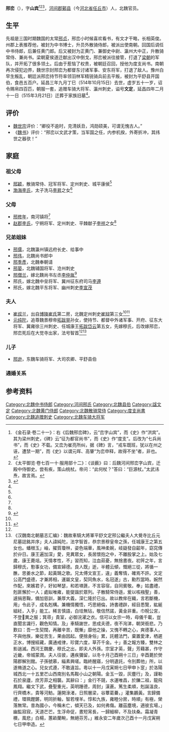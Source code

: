 '''邢峦'''（{{bd|464年||514年| 10月15日|}}），字'''山宾'''<ref>《金石录·卷二十一》：右《后魏邢峦碑》，云“峦字山宾”，而《史》作“洪宾”。其为梁州刺史，《碑》云“征为都官尚书”，而《史》作“度支”。后改为“七兵尚书”，而《史》不载。又峦为崔亮所纠，据《碑》言，“戎车既班，犹以在州之诬，遭禁一期”，而《史》以谓元晖、高肇“为峦申释，故得不坐”者，非也。</ref><ref>《太平御览·卷七百一十·服用部十二》：《谈薮》曰：后魏河间邢峦字山宾，迁殿中侍御史。尝有疾，策山桃杖。帝问：“此何杖？”答曰：“巨源杖。”太武讳焘，故言焉。</ref><ref name=autogenerated1>{{Cite book | author =沧州市文物局编 | title = 《沧州出土墓志》 | location =  北京 | publisher =  科学出版社  | date =2007年8月| pages =二-三 |ISBN =978-7-03-019523-4| accessdate = 2016-02-08 | url = | language= zh-cn| quote = }}</ref>，[[河间郡|河间郡]][[鄚县|鄚县]]（今[[河北省|河北省]][[任丘市|任丘市]]）人，北魏官员。

==生平==
先祖是三国时期魏国的太常[[邢贞|邢贞]]，邢峦小时候喜欢看书，有文才干略，长相英俊。州郡上表推荐他，被封为中书博士，升员外散骑侍郎，被派出使南朝。回国后调任中书侍郎，后兼任黄门郎。后又被封为正黄门、兼御史中尉、瀛州大中正，升散骑常侍、兼尚书。梁朝夏侯道迁献出汉中倒戈，邢峦被派往接管，打退了[[南朝梁|梁朝]]的军队，并开拓了很多领土。后由于惹恼了权贵，被朝廷召回，授他为度支尚书。南朝再次侵犯边界，魏世宗封邢峦为都督东讨诸军事、安东将军，打退了敌人。豫州白早生叛乱，朝廷派邢峦持节符率领羽林军精锐骑兵前去平叛，被封为平舒县开国伯，食邑五百户。延昌三年九月丁巳（514年10月15日）去世，虚岁五十一岁，诏令赐帛四百匹，朝服一套，追赠车骑大将军、瀛州刺史，谥号'''文定'''，延昌四年二月十一日（515年3月21日）迁葬于家族旧墓<ref name=autogenerated1 />。

==评价==
*[[北魏宣武帝|魏世宗]]评价：“卿役不逾时，克清妖丑，鸿勋硕美，可谓无愧古人。”
*《[[魏书|魏书]]》评价：“邢峦以文武才策，当军国之任，内参机揆，外寄折冲，其纬世之器欤！”

==家庭==
===祖父母===
*[[邢颖|邢颖]]，散骑常侍、冠军将军、定州刺史、城平康侯<ref name=autogenerated1 />
*[[渤海李氏|渤海李氏]]，太子洗马[[李昇|李昇]]之女<ref name=autogenerated1 />

===父母===
*[[邢修年|邢修年]]，南河镇将<ref name=autogenerated1 />
*[[赵郡李氏|赵郡李氏]]，宁朔将军、定州刺史、平棘献子[[李祥_(北魏)|李祥]]之女<ref name=autogenerated1 />

===兄弟姐妹===
*[[邢儒|邢儒]]，北魏瀛州镇远府长史、给事中
*[[邢伟|邢伟]]，北魏尚书郎中
*[[邢季彥|邢季彥]]，北魏奉朝请
*[[邢晏|邢晏]]，北魏辅国将军、沧州刺史
*[[邢僧兰|邢僧兰]]，嫁北魏尚书左丞[[李仲胤|李仲胤]]<ref>{{Citation| last=| first=| author-link=汪盈;朱岩石;沈丽华| year=2015年| title=《河北赞皇县北魏李仲胤夫妇墓发掘简报》| periodical=《考古》| volume=| issue=第8期| pages=25-34| url=http://www.cnki.com.cn/Article/CJFDTOTAL-KAGU201508007.htm| doi=| oclc=| accessdate=2016-02-21| archive-date=2020-02-03| archive-url=https://web.archive.org/web/20200203065231/http://www.cnki.com.cn/Article/CJFDTOTAL-KAGU201508007.htm| dead-url=no}}</ref>
*邢氏，嫁北魏中垒将军、冀州征东府司马[[李遵_(征东府司马)|李遵]]
*邢氏，嫁北魏平东将军、幽州刺史[[李宣茂|李宣茂]]

===夫人===
*[[崔叔兰|崔叔兰]]，出自[[博陵崔氏|博陵崔氏]]第二房，北魏定州刺史[[崔辩|崔辩]]第三女<ref name=autogenerated1 /><ref>{{Citation| last=陶| first=钧| author-link=陶钧| year=2012年| title=《北魏崔宾媛墓志考释》| periodical=《收藏家》| volume=| issue=06期| pages=25-34| url=http://www.cnki.com.cn/Article/CJFDTotal-SCJA201206005.htm| doi=| oclc=| accessdate=2016-02-06| archive-date=2016-03-04| archive-url=https://web.archive.org/web/20160304082037/http://www.cnki.com.cn/Article/CJFDTotal-SCJA201206005.htm| dead-url=no}}</ref>
*[[元纯陀|元纯陀]]，追尊魏景穆帝[[拓跋晃|拓跋晃]]孙女，使持节、都督中外诸军事、开府、征东大将军、冀雍徐三州刺史、任城康王[[拓跋云|拓跋岱云]]第五女，先嫁穆氏，后改嫁邢峦，邢峦死后在大觉寺出家，法号智首<ref name=autogenerated1 /><ref>《汉魏南北朝墓志汇编》：魏故車騎大將軍平舒文定邢公繼夫人大覺寺比丘元尼墓誌銘并序」夫人諱純陀，法字智首，恭宗景穆皇帝之孫，任城康王之第五女也。蟠根玉」岫，擢質瓊林，姿色端華，風神柔婉，岐嶷發自齠年，窈窕傳於丱日。康王遍加深」愛，見異眾女，長居懷抱之中，不離股掌之上。始及七歲，康王薨俎。天情孝性，不」習而知，泣血茹憂，無捨晝夜。初笄之年，言歸穆氏，懃事女功，備宣婦德。良人既」逝，半體云傾，慨絕三從，將循一醮，思姜水之節，起黃鵠之歌。兄太傅文宣王，違」義奪情，確焉不許。文定公高門盛德，才兼將相，運屬文皇，契同魚水，名冠遂」古，勳烈當時。婉然作配，來嬪君子，好如琴瑟，和若塤篪，不言容宿，自同賓敬。奉」姑盡禮，剋匪懈於一人；處姒唯雍，能燮諧於眾列。子散騎常侍遜，爰以咳襁聖」善，遽捐恩鞠，備加慈訓，兼厚大義，深仁隆於已出。故以教侔在織，言若斷機，用」令此子，成名剋構。兼機情獨悟，巧思絕倫，詩書禮辟，經目悉覽，紘綖組紝，入手」能工。稀言慎語，白珪無玷，敬信然諾，黃金非重。巾帨公宮，不登𥙆異之服；箕帚」貴室，必御浣濯之衣。信可以女宗一時，母儀千載，豈直聞言識行，觀色知情。及」車騎謝世，思成夫德，夜不洵涕，朝哭銜悲。乃歎曰：吾一生契闊，再離辛苦，既慚」靡他之操，又愧不轉之心，爽德事人，不與他族，樂從苦生，果由因起。便捨身俗」累，託體法門，棄置愛津，栖遲正水，博搜經藏，廣通戒律，珍寶六度，草芥千金。十」善之報方臻，雙林之影遄滅。西河王魏慶，穆氏之出，即夫人外孫。宗室才英，聲」芳藉甚，作守近畿，帝城蒙潤。夫人往彼，遘疾彌留，以冬十月己酉朔十三日」辛酉薨於熒陽郡解別館。子孫號慕，緇素興嗟。臨終醒寤，分明遺託，令別葬他」所，以遂脩道之心。兒女式遵，不敢違旨。粵以十一月戊寅朔七日甲申卜窆」於洛陽城西北一十五里芒山西南別名馬鞍小山之朝陽。金玉一毀，灰塵行」及，謹勒石於泉廬，庶芳菲之相襲。其辭曰：」金行不競，水運唯昌，於鑠二祖，龍飛鳳翔。繼文下武，疊聖重光，英明踵德，周封」漢蒼。篤生柔順，剋誕溫良，行齊橋木，貴等河魴。蓮開淥渚，日照層梁，谷蕈葛虆，」灌集鸝黃。言歸備禮，環珮鏗鏘，明同折軸，智若埋羊。惇和九族，雍睦分房，時順」有極，榮落無常。昔為國小，今稱未亡，傾天已及，如何弗傷。離茲塵境，適彼玄場，」幽監寂寂，天道芒芒。生浮命促，晝短宵長，一歸細柳，不及扶桑。霜凝青檟，風悲」白楊，蕙畝蘭畹，無絕芬芳。」維永安二年歲次己酉十一月戊寅朔七日甲申造。</ref>

===儿子===
*[[邢逊|邢逊]]，东魏车骑将军、大司农卿、平舒县伯

===通婚关系===
<center>
{{chart/start}}
{{chart | | | | | | | Xi |Xi=[[李祥_(北魏)|李祥]]}}
{{chart | | | | | |,|-|^|-|.| }}
{{chart | Bi |v| Ls | | Ls |v| Xn |Bi=[[崔辩|崔辩]]|Ls=[[赵郡李氏|赵郡李氏]]|Xn=[[邢修年|邢修年]]}}
{{chart | |,|-|^|-|.| | | | | |!| | | | | }}
{{chart | Ka | | Sl |-|v|-| Lu |-| Ct |Ka=[[崔楷|崔楷]]|Sl=[[崔叔兰|崔叔兰]]|Lu=邢峦|Ct=[[元纯陀|元纯陀]]}}
{{chart | |!| | | | | | |!}}
{{chart | Yy |-|-|v|-| Xx |Yy=[[崔兖猗|崔兖猗]]|Xx=[[邢逊|邢逊]]}}
{{chart | |,|-|-|-|+|-|-|-|.}}
{{chart | Zw | | Zx | | Zj |Zw=[[邢祖微|邢祖微]]|Zx=[[邢祖效|邢祖效]]|Zj=[[邢祖俊|邢祖俊]]}}
{{chart/end}}
</center>

==参考资料==
{{reflist}}

[[Category:北魏中书侍郎|Category:北魏中书侍郎]]
[[Category:河间邢氏|Category:河间邢氏]]
[[Category:北魏县伯|Category:北魏县伯]]
[[Category:諡文定|Category:諡文定]]
[[Category:北魏黄门侍郎|Category:北魏黄门侍郎]]
[[Category:北魏散骑常侍|Category:北魏散骑常侍]]
[[Category:度支尚書|Category:度支尚書]]
[[Category:北魏追赠刺史|Category:北魏追赠刺史]]
[[Category:北魏车骑大将军|Category:北魏车骑大将军]]